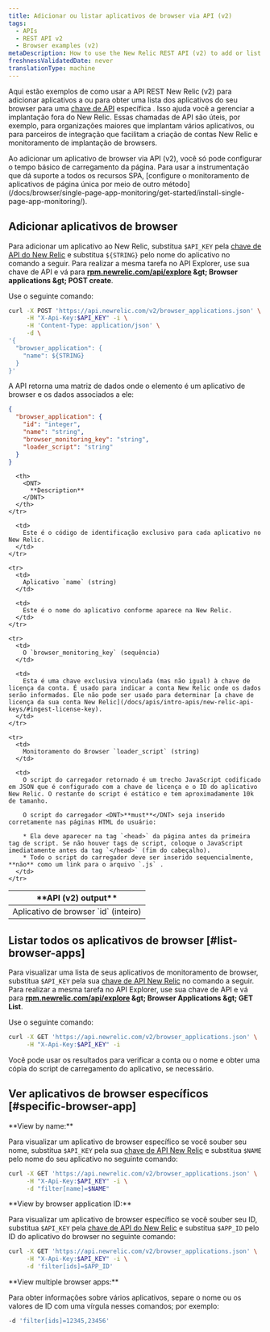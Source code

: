 ```yaml
---
title: Adicionar ou listar aplicativos de browser via API (v2)
tags:
  - APIs
  - REST API v2
  - Browser examples (v2)
metaDescription: How to use the New Relic REST API (v2) to add or list browser apps.
freshnessValidatedDate: never
translationType: machine
---
```


Aqui estão exemplos de como usar a API REST New Relic (v2) para adicionar aplicativos a [<InlinePopover type="browser" />](/docs/browser/new-relic-browser/welcome-new-relic-browser/new-relic-browser)ou para obter uma lista dos aplicativos do seu browser para uma [chave de API](/docs/apis/rest-api-v2/requirements/api-keys) específica . Isso ajuda você a gerenciar a implantação fora do New Relic. Essas chamadas de API são úteis, por exemplo, para organizações maiores que implantam vários aplicativos, ou para parceiros de integração que facilitam a criação de contas New Relic e monitoramento de implantação de browsers.

<Callout variant="important">
  Ao adicionar um aplicativo de browser via API (v2), você só pode configurar o tempo básico de carregamento da página. Para usar a instrumentação que dá suporte a todos os recursos SPA, [configure o monitoramento de aplicativos de página única por meio de outro método](/docs/browser/single-page-app-monitoring/get-started/install-single-page-app-monitoring/).
</Callout>

## Adicionar aplicativos de browser

Para adicionar um aplicativo ao New Relic, substitua `$API_KEY` pela [chave de API do New Relic](/docs/apis/rest-api-v2/requirements/api-keys#rest-api-key) e substitua `${STRING}` pelo nome do aplicativo no comando a seguir. Para realizar a mesma tarefa no API Explorer, use sua chave de API e vá para <DNT>**[rpm.newrelic.com/api/explore](https://rpm.newrelic.com/api/explore) &amp;gt; Browser applications &amp;gt; POST create**</DNT>.

Use o seguinte comando:

```sh
curl -X POST 'https://api.newrelic.com/v2/browser_applications.json' \
     -H "X-Api-Key:$API_KEY" -i \
     -H 'Content-Type: application/json' \
     -d \
'{
  "browser_application": {
    "name": ${STRING}
  }
}'
```

A API retorna uma matriz de dados onde o elemento é um aplicativo de browser e os dados associados a ele:

```json
{
  "browser_application": {
    "id": "integer",
    "name": "string",
    "browser_monitoring_key": "string",
    "loader_script": "string"
  }
}
```

<table>
  <thead>
    <tr>
      <th width={250}>
        <DNT>
          **API (v2) output**
        </DNT>
      </th>

      <th>
        <DNT>
          **Description**
        </DNT>
      </th>
    </tr>
  </thead>

  <tbody>
    <tr>
      <td>
        Aplicativo de browser `id` (inteiro)
      </td>

      <td>
        Este é o código de identificação exclusivo para cada aplicativo no New Relic.
      </td>
    </tr>

    <tr>
      <td>
        Aplicativo `name` (string)
      </td>

      <td>
        Este é o nome do aplicativo conforme aparece na New Relic.
      </td>
    </tr>

    <tr>
      <td>
        O `browser_monitoring_key` (sequência)
      </td>

      <td>
        Esta é uma chave exclusiva vinculada (mas não igual) à chave de licença da conta. É usado para indicar a conta New Relic onde os dados serão informados. Ele não pode ser usado para determinar [a chave de licença da sua conta New Relic](/docs/apis/intro-apis/new-relic-api-keys/#ingest-license-key).
      </td>
    </tr>

    <tr>
      <td>
        Monitoramento do Browser `loader_script` (string)
      </td>

      <td>
        O script do carregador retornado é um trecho JavaScript codificado em JSON que é configurado com a chave de licença e o ID do aplicativo New Relic. O restante do script é estático e tem aproximadamente 10k de tamanho.

        O script do carregador <DNT>**must**</DNT> seja inserido corretamente nas páginas HTML do usuário:

        * Ela deve aparecer na tag `<head>` da página antes da primeira tag de script. Se não houver tags de script, coloque o JavaScript imediatamente antes da tag `</head>` (fim do cabeçalho).
        * Todo o script do carregador deve ser inserido sequencialmente, **não** como um link para o arquivo `.js` .
      </td>
    </tr>
  </tbody>
</table>

## Listar todos os aplicativos de browser [#list-browser-apps]

Para visualizar uma lista de seus aplicativos de monitoramento de browser, substitua `$API_KEY` pela sua [chave de API New Relic](/docs/apis/rest-api-v2/requirements/api-keys#rest-api-key) no comando a seguir. Para realizar a mesma tarefa no API Explorer, use sua chave de API e vá para <DNT>**[rpm.newrelic.com/api/explore](https://rpm.newrelic.com/api/explore) &amp;gt; Browser Applications &amp;gt; GET List**</DNT>.

Use o seguinte comando:

```sh
curl -X GET 'https://api.newrelic.com/v2/browser_applications.json' \
     -H "X-Api-Key:$API_KEY" -i
```

Você pode usar os resultados para verificar a conta ou o nome e obter uma cópia do script de carregamento do aplicativo, se necessário.

## Ver aplicativos de browser específicos [#specific-browser-app]

<DNT>
  **View by name:**
</DNT>

Para visualizar um aplicativo de browser específico se você souber seu nome, substitua `$API_KEY` pela sua [chave de API New Relic](/docs/apis/rest-api-v2/requirements/api-keys#rest-api-key) e substitua `$NAME` pelo nome do seu aplicativo no seguinte comando:

```sh
curl -X GET 'https://api.newrelic.com/v2/browser_applications.json' \
     -H "X-Api-Key:$API_KEY" -i \
     -d "filter[name]=$NAME"
```

<DNT>
  **View by browser application ID:**
</DNT>

Para visualizar um aplicativo de browser específico se você souber seu ID, substitua `$API_KEY` pela [chave de API do New Relic](/docs/apis/rest-api-v2/requirements/api-keys#rest-api-key) e substitua `$APP_ID` pelo ID do aplicativo do browser no seguinte comando:

```sh
curl -X GET 'https://api.newrelic.com/v2/browser_applications.json' \
     -H "X-Api-Key:$API_KEY" -i \
     -d 'filter[ids]=$APP_ID'
```

<DNT>
  **View multiple browser apps:**
</DNT>

Para obter informações sobre vários aplicativos, separe o nome ou os valores de ID com uma vírgula nesses comandos; por exemplo:

```sh
-d 'filter[ids]=12345,23456'
```